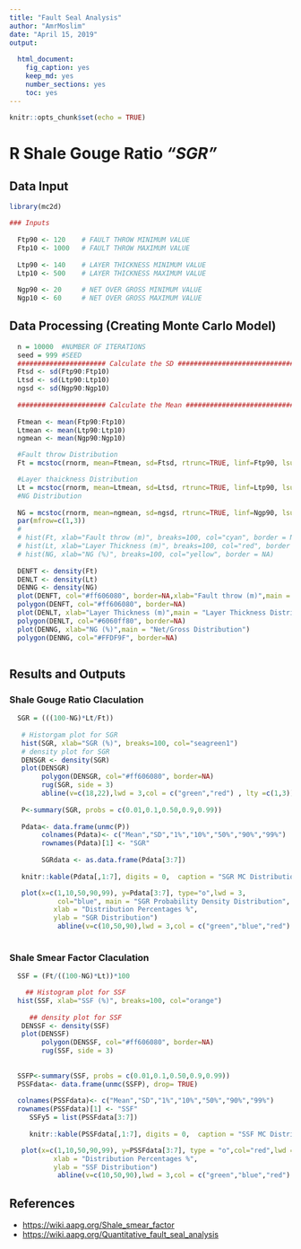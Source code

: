 ```yaml
---
title: "Fault Seal Analysis"
author: "AmrMoslim"
date: "April 15, 2019"
output:
  
  html_document:
    fig_caption: yes
    keep_md: yes
    number_sections: yes
    toc: yes
---
```


```r
knitr::opts_chunk$set(echo = TRUE)
```

# R Shale Gouge Ratio _"SGR"_

## Data Input

```r
library(mc2d)

### Inputs
  
  Ftp90 <- 120    # FAULT THROW MINIMUM VALUE
  Ftp10 <- 1000   # FAULT THROW MAXIMUM VALUE
  
  Ltp90 <- 140    # LAYER THICKNESS MINIMUM VALUE
  Ltp10 <- 500    # LAYER THICKNESS MAXIMUM VALUE
  
  Ngp90 <- 20     # NET OVER GROSS MINIMUM VALUE
  Ngp10 <- 60     # NET OVER GROSS MAXIMUM VALUE

```

## Data Processing (Creating Monte Carlo Model)
```r
  n = 10000  #NUMBER OF ITERATIONS
  seed = 999 #SEED 
  ###################### Calculate the SD ###########################################
  Ftsd <- sd(Ftp90:Ftp10)
  Ltsd <- sd(Ltp90:Ltp10)
  ngsd <- sd(Ngp90:Ngp10)
  
  ###################### Calculate the Mean ##########################################
  
  Ftmean <- mean(Ftp90:Ftp10)
  Ltmean <- mean(Ltp90:Ltp10)
  ngmean <- mean(Ngp90:Ngp10)

  #Fault throw Distribution
  Ft = mcstoc(rnorm, mean=Ftmean, sd=Ftsd, rtrunc=TRUE, linf=Ftp90, lsup=Ftp10, seed = seed, nsv= n )

  #Layer thaickness Distribution
  Lt = mcstoc(rnorm, mean=Ltmean, sd=Ltsd, rtrunc=TRUE, linf=Ltp90, lsup=Ltp10, seed = seed, nsv= n )
  #NG Distribution
  
  NG = mcstoc(rnorm, mean=ngmean, sd=ngsd, rtrunc=TRUE, linf=Ngp90, lsup=Ngp10, seed = seed, nsv= n)
  par(mfrow=c(1,3))
  # 
  # hist(Ft, xlab="Fault throw (m)", breaks=100, col="cyan", border = NA)
  # hist(Lt, xlab="Layer Thickness (m)", breaks=100, col="red", border = NA)
  # hist(NG, xlab="NG (%)", breaks=100, col="yellow", border = NA)
  
  DENFT <- density(Ft) 
  DENLT <- density(Lt)
  DENNG <- density(NG)
  plot(DENFT, col="#ff606080", border=NA,xlab="Fault throw (m)",main = "Fault Throw Distribution") 
  polygon(DENFT, col="#ff606080", border=NA)
  plot(DENLT, xlab="Layer Thickness (m)",main = "Layer Thickness Distribution")
  polygon(DENLT, col="#6060ff80", border=NA)
  plot(DENNG, xlab="NG (%)",main = "Net/Gross Distribution")
  polygon(DENNG, col="#FFDF9F", border=NA)
  

```

## Results and Outputs
### Shale Gouge Ratio Claculation

```r
  SGR = (((100-NG)*Lt/Ft))
  
   # Historgam plot for SGR
   hist(SGR, xlab="SGR (%)", breaks=100, col="seagreen1")
   # density plot for SGR
   DENSGR <- density(SGR)
   plot(DENSGR) 
        polygon(DENSGR, col="#ff606080", border=NA)
        rug(SGR, side = 3)
        abline(v=c(18,22),lwd = 3,col = c("green","red") , lty =c(1,3))
        
   P<-summary(SGR, probs = c(0.01,0.1,0.50,0.9,0.99))
   
   Pdata<- data.frame(unmc(P))
        colnames(Pdata)<- c("Mean","SD","1%","10%","50%","90%","99%")
        rownames(Pdata)[1] <- "SGR"
        
        SGRdata <- as.data.frame(Pdata[3:7])
   
   knitr::kable(Pdata[,1:7], digits = 0,  caption = "SGR MC Distribution ",booktabs = TRUE)

   plot(x=c(1,10,50,90,99), y=Pdata[3:7], type="o",lwd = 3,
            col="blue", main = "SGR Probability Density Distribution",
           xlab = "Distribution Percentages %",
           ylab = "SGR Distribution")
            abline(v=c(10,50,90),lwd = 3,col = c("green","blue","red") , lty =c(1,2,3))
   

```

### Shale Smear Factor Claculation
```r
  SSF = (Ft/((100-NG)*Lt))*100

    ## Histogram plot for SSF
  hist(SSF, xlab="SSF (%)", breaks=100, col="orange")
  
     ## density plot for SSF
   DENSSF <- density(SSF)
   plot(DENSSF) 
        polygon(DENSSF, col="#ff606080", border=NA)
        rug(SSF, side = 3)
        
        
  SSFP<-summary(SSF, probs = c(0.01,0.1,0.50,0.9,0.99))
  PSSFdata<- data.frame(unmc(SSFP), drop= TRUE)
  
  colnames(PSSFdata)<- c("Mean","SD","1%","10%","50%","90%","99%")
  rownames(PSSFdata)[1] <- "SSF"
     SSFy5 = list(PSSFdata[3:7])
    
     knitr::kable(PSSFdata[,1:7], digits = 0,  caption = "SSF MC Distribution ",booktabs = TRUE)

   plot(x=c(1,10,50,90,99), y=PSSFdata[3:7], type = "o",col="red",lwd = 3, main = "SSF Probability Density Distribution",
           xlab = "Distribution Percentages %",
           ylab = "SSF Distribution") 
            abline(v=c(10,50,90),lwd = 3,col = c("green","blue","red") , lty =c(1,2,3))

```

## References 

 - <https://wiki.aapg.org/Shale_smear_factor>  
 - <https://wiki.aapg.org/Quantitative_fault_seal_analysis>  
 
 
